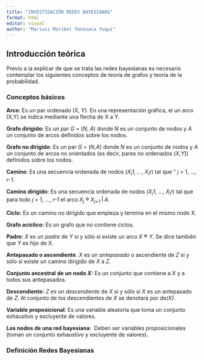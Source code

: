 ```yaml
---
title: "INVESTIGACIÓN REDES BAYESIANAS"
format: html
editor: visual
author: "Mariuxi Maribel Tenesaca Yuqui"
---
```


## **Introducción teórica**

Previo a la explicar de que se trata las redes bayesianas es necesario contemplar los siguientes conceptos de teoría de grafos y teoría de la probabilidad.

### **Conceptos básicos**

**Arco**: Es un par ordenado (X, Y). En una representación gráfica, el un arco (X,Y) se indica mediante una flecha de X a Y.

**Grafo dirigido:** Es un par *G* = (*N*, *A*) donde *N* es un conjunto de nodos y *A* un conjunto de arcos definidos sobre los nodos.

**Grafo no dirigido**: Es un par *G* = (*N*,*A*) donde *N* es un conjunto de nodos y *A* un conjunto de arcos no orientados (es decir, pares no ordenados (*X*,*Y*)) definidos sobre los nodos.

**Camino**: Es una secuencia ordenada de nodos (*X~i~1*, .. , *X~i~r*) tal que " *j* = 1, \..., *r*-1.

**Camino dirigido**: Es una secuencia ordenada de nodos (*X~i~1*, \..., *X~i~r*) tal que para todo *j* = 1, \..., *r*-1 el arco *X~j~* ® *X~j+1~* Î *A*.

**Ciclo:** Es un camino no dirigido que empieza y termina en el mismo nodo X.

**Grafo acíclico:** Es un grafo que no contiene ciclos.

**Padre:** *X* es un *padre* de *Y* si y sólo si existe un arco *X* ® *Y*. Se dice también que *Y* es hijo de X.

**Antepasado o ascendiente**. *X* es un *antepasado* o ascendiente de *Z* si y sólo si existe un camino dirigido de *X* a *Z*.

**Conjunto ancestral** **de un nodo *X:*** Es un conjunto que contiene a *X* y a todos sus antepasados.

**Descendiente:** *Z* es un *descendiente* de *X* si y sólo si *X* es un antepasado de *Z*. Al conjunto de los descendientes de *X* se denotará por *de(X)*.

**Variable proposicional**: Es una variable aleatoria que toma un conjunto exhaustivo y excluyente de valores.

**Los nodos de una red bayesiana**:  Deben ser variables proposicionales (toman un conjunto exhaustivo y excluyente de valores).

### **Definición Redes Bayesianas** 
